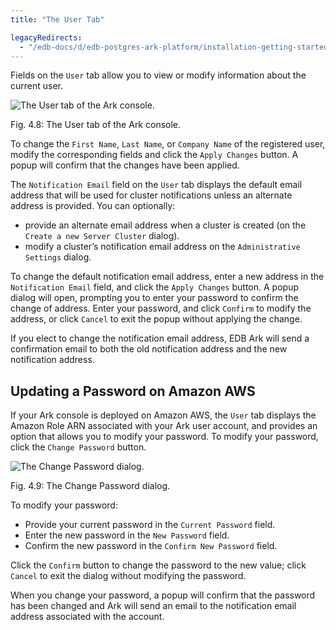 ```yaml
---
title: "The User Tab"

legacyRedirects:
  - "/edb-docs/d/edb-postgres-ark-platform/installation-getting-started/getting-started-guide/3.5/ark_user_tab.html"
---
```


<div id="ark_user_tab" class="registered_link"></div>

Fields on the `User` tab allow you to view or modify information about the current user.

![*The User tab of the Ark console.*](../images/ark_user_tab.png)

Fig. 4.8: The User tab of the Ark console.

To change the `First Name`, `Last Name`, or `Company Name` of the registered user, modify the corresponding fields and click the `Apply Changes` button. A popup will confirm that the changes have been applied.

The `Notification Email` field on the `User` tab displays the default email address that will be used for cluster notifications unless an alternate address is provided. You can optionally:

-   provide an alternate email address when a cluster is created (on the `Create a new Server Cluster` dialog).
-   modify a cluster’s notification email address on the `Administrative Settings` dialog.

To change the default notification email address, enter a new address in the `Notification Email` field, and click the `Apply Changes` button. A popup dialog will open, prompting you to enter your password to confirm the change of address. Enter your password, and click `Confirm` to modify the address, or click `Cancel` to exit the popup without applying the change.

If you elect to change the notification email address, EDB Ark will send a confirmation email to both the old notification address and the new notification address.

## Updating a Password on Amazon AWS

If your Ark console is deployed on Amazon AWS, the `User` tab displays the Amazon Role ARN associated with your Ark user account, and provides an option that allows you to modify your password. To modify your password, click the `Change Password` button.

![*The Change Password dialog.*](../images/user_tab_change_password.png)

Fig. 4.9: The Change Password dialog.

To modify your password:

-   Provide your current password in the `Current Password` field.
-   Enter the new password in the `New Password` field.
-   Confirm the new password in the `Confirm New Password` field.

Click the `Confirm` button to change the password to the new value; click `Cancel` to exit the dialog without modifying the password.

When you change your password, a popup will confirm that the password has been changed and Ark will send an email to the notification email address associated with the account.
